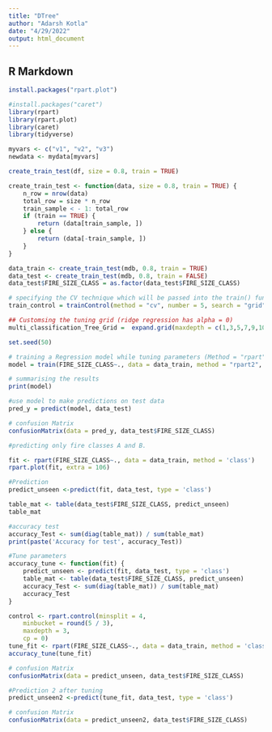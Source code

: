 ```yaml
---
title: "DTree"
author: "Adarsh Kotla"
date: "4/29/2022"
output: html_document
---
```


## R Markdown
```r
install.packages("rpart.plot")
```

```r
#install.packages("caret")
library(rpart)
library(rpart.plot)
library(caret)
library(tidyverse)
```

```r
myvars <- c("v1", "v2", "v3")
newdata <- mydata[myvars]
```

```r
create_train_test(df, size = 0.8, train = TRUE)

create_train_test <- function(data, size = 0.8, train = TRUE) {
    n_row = nrow(data)
    total_row = size * n_row
    train_sample < - 1: total_row
    if (train == TRUE) {
        return (data[train_sample, ])
    } else {
        return (data[-train_sample, ])
    }
}
```

```r
data_train <- create_train_test(mdb, 0.8, train = TRUE)
data_test <- create_train_test(mdb, 0.8, train = FALSE)
data_test$FIRE_SIZE_CLASS = as.factor(data_test$FIRE_SIZE_CLASS)
```

```r
# specifying the CV technique which will be passed into the train() function later and number parameter is the "k" in K-fold cross validation
train_control = trainControl(method = "cv", number = 5, search = "grid")

## Customsing the tuning grid (ridge regression has alpha = 0)
multi_classification_Tree_Grid =  expand.grid(maxdepth = c(1,3,5,7,9,10,11))

set.seed(50)

# training a Regression model while tuning parameters (Method = "rpart")
model = train(FIRE_SIZE_CLASS~., data = data_train, method = "rpart2", trControl = train_control, tuneGrid = multi_classification_Tree_Grid)

# summarising the results
print(model)
```

```r
#use model to make predictions on test data
pred_y = predict(model, data_test)
```

```r
# confusion Matrix
confusionMatrix(data = pred_y, data_test$FIRE_SIZE_CLASS)
```
#############################################################
```r
#predicting only fire classes A and B.
```

```r
fit <- rpart(FIRE_SIZE_CLASS~., data = data_train, method = 'class')
rpart.plot(fit, extra = 106)
```

```r
#Prediction
predict_unseen <-predict(fit, data_test, type = 'class')
```

```r
table_mat <- table(data_test$FIRE_SIZE_CLASS, predict_unseen)
table_mat
```

```r
#accuracy test
accuracy_Test <- sum(diag(table_mat)) / sum(table_mat)
print(paste('Accuracy for test', accuracy_Test))
```

```r
#Tune parameters
accuracy_tune <- function(fit) {
    predict_unseen <- predict(fit, data_test, type = 'class')
    table_mat <- table(data_test$FIRE_SIZE_CLASS, predict_unseen)
    accuracy_Test <- sum(diag(table_mat)) / sum(table_mat)
    accuracy_Test
}

control <- rpart.control(minsplit = 4,
    minbucket = round(5 / 3),
    maxdepth = 3,
    cp = 0)
tune_fit <- rpart(FIRE_SIZE_CLASS~., data = data_train, method = 'class', control = control)
accuracy_tune(tune_fit)

```

```r
# confusion Matrix
confusionMatrix(data = predict_unseen, data_test$FIRE_SIZE_CLASS)
```

```r
#Prediction 2 after tuning
predict_unseen2 <-predict(tune_fit, data_test, type = 'class')
```

```r
# confusion Matrix
confusionMatrix(data = predict_unseen2, data_test$FIRE_SIZE_CLASS)
```

```r
```
